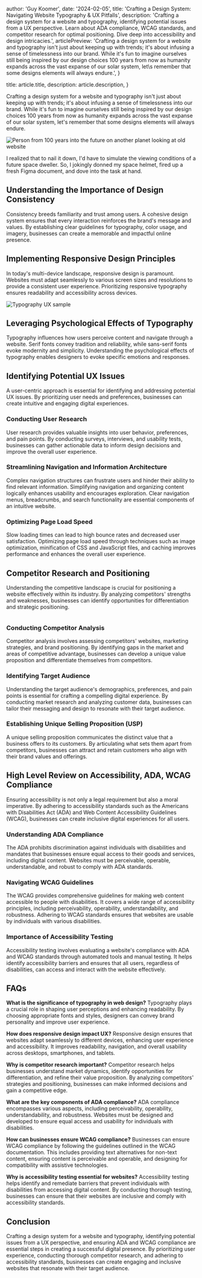 
  author: 'Guy Koomer',
  date: '2024-02-05',
  title: 'Crafting a Design System: Navigating Website Typography & UX Pitfalls',
  description:
    'Crafting a design system for a website and typography, identifying potential issues from a UX perspective. Learn about ADA compliance, WCAG standards, and competitor research for optimal positioning. Dive deep into accessibility and design intricacies.',
  articlePreview: 'Crafting a design system for a website and typography isn\'t just about keeping up with trends; it\'s about infusing a sense of timelessness into our brand. While it\'s fun to imagine ourselves still being inspired by our design choices 100 years from now as humanity expands across the vast expanse of our solar system, let\s remember that some designs elements will always endure.',
}

  title: article.title,
  description: article.description,
}


Crafting a design system for a website and typography isn't just about keeping up with trends; it's about infusing a sense of timelessness into our brand. While it's fun to imagine ourselves still being inspired by our design choices 100 years from now as humanity expands across the vast expanse of our solar system, let's remember that some designs elements will always endure.

<div
  style={{ backgroundColor: 'black', padding: '2rem', width: 'fit-content' }}
>
  <Image src={person} alt="Person from 100 years into the future on another planet looking at old website" />
</div>

I realized that to nail it down, I'd have to simulate the viewing conditions of a future space dweller. So, I jokingly donned my space helmet, fired up a fresh Figma document, and dove into the task at hand.


## Understanding the Importance of Design Consistency
Consistency breeds familiarity and trust among users. A cohesive design system ensures that every interaction reinforces the brand's message and values. By establishing clear guidelines for typography, color usage, and imagery, businesses can create a memorable and impactful online presence.

## Implementing Responsive Design Principles
In today's multi-device landscape, responsive design is paramount. Websites must adapt seamlessly to various screen sizes and resolutions to provide a consistent user experience. Prioritizing responsive typography ensures readability and accessibility across devices.

<div
  style={{ backgroundColor: 'black', padding: '2rem', width: 'fit-content' }}
>
  <Image src={typography} alt="Typography UX sample" />
</div>

## Leveraging Psychological Effects of Typography
Typography influences how users perceive content and navigate through a website. Serif fonts convey tradition and reliability, while sans-serif fonts evoke modernity and simplicity. Understanding the psychological effects of typography enables designers to evoke specific emotions and responses.

## Identifying Potential UX Issues

A user-centric approach is essential for identifying and addressing potential UX issues. By prioritizing user needs and preferences, businesses can create intuitive and engaging digital experiences.

### Conducting User Research
User research provides valuable insights into user behavior, preferences, and pain points. By conducting surveys, interviews, and usability tests, businesses can gather actionable data to inform design decisions and improve the overall user experience.

### Streamlining Navigation and Information Architecture
Complex navigation structures can frustrate users and hinder their ability to find relevant information. Simplifying navigation and organizing content logically enhances usability and encourages exploration. Clear navigation menus, breadcrumbs, and search functionality are essential components of an intuitive website.

### Optimizing Page Load Speed
Slow loading times can lead to high bounce rates and decreased user satisfaction. Optimizing page load speed through techniques such as image optimization, minification of CSS and JavaScript files, and caching improves performance and enhances the overall user experience.

## Competitor Research and Positioning

Understanding the competitive landscape is crucial for positioning a website effectively within its industry. By analyzing competitors' strengths and weaknesses, businesses can identify opportunities for differentiation and strategic positioning.

<Image src={uxReview} alt="" />

### Conducting Competitor Analysis
Competitor analysis involves assessing competitors' websites, marketing strategies, and brand positioning. By identifying gaps in the market and areas of competitive advantage, businesses can develop a unique value proposition and differentiate themselves from competitors.

### Identifying Target Audience
Understanding the target audience's demographics, preferences, and pain points is essential for crafting a compelling digital experience. By conducting market research and analyzing customer data, businesses can tailor their messaging and design to resonate with their target audience.

### Establishing Unique Selling Proposition (USP)
A unique selling proposition communicates the distinct value that a business offers to its customers. By articulating what sets them apart from competitors, businesses can attract and retain customers who align with their brand values and offerings.

## High Level Review on Accessibility, ADA, WCAG Compliance
Ensuring accessibility is not only a legal requirement but also a moral imperative. By adhering to accessibility standards such as the Americans with Disabilities Act (ADA) and Web Content Accessibility Guidelines (WCAG), businesses can create inclusive digital experiences for all users.

### Understanding ADA Compliance
The ADA prohibits discrimination against individuals with disabilities and mandates that businesses ensure equal access to their goods and services, including digital content. Websites must be perceivable, operable, understandable, and robust to comply with ADA standards.

### Navigating WCAG Guidelines
The WCAG provides comprehensive guidelines for making web content accessible to people with disabilities. It covers a wide range of accessibility principles, including perceivability, operability, understandability, and robustness. Adhering to WCAG standards ensures that websites are usable by individuals with various disabilities.

### Importance of Accessibility Testing
Accessibility testing involves evaluating a website's compliance with ADA and WCAG standards through automated tools and manual testing. It helps identify accessibility barriers and ensures that all users, regardless of disabilities, can access and interact with the website effectively.

## FAQs

**What is the significance of typography in web design?**
Typography plays a crucial role in shaping user perceptions and enhancing readability. By choosing appropriate fonts and styles, designers can convey brand personality and improve user experience.

**How does responsive design impact UX?**
Responsive design ensures that websites adapt seamlessly to different devices, enhancing user experience and accessibility. It improves readability, navigation, and overall usability across desktops, smartphones, and tablets.

**Why is competitor research important?**
Competitor research helps businesses understand market dynamics, identify opportunities for differentiation, and refine their value proposition. By analyzing competitors' strategies and positioning, businesses can make informed decisions and gain a competitive edge.

**What are the key components of ADA compliance?**
ADA compliance encompasses various aspects, including perceivability, operability, understandability, and robustness. Websites must be designed and developed to ensure equal access and usability for individuals with disabilities.

**How can businesses ensure WCAG compliance?**
Businesses can ensure WCAG compliance by following the guidelines outlined in the WCAG documentation. This includes providing text alternatives for non-text content, ensuring content is perceivable and operable, and designing for compatibility with assistive technologies.

**Why is accessibility testing essential for websites?**
Accessibility testing helps identify and remediate barriers that prevent individuals with disabilities from accessing digital content. By conducting thorough testing, businesses can ensure that their websites are inclusive and comply with accessibility standards.

## Conclusion
Crafting a design system for a website and typography, identifying potential issues from a UX perspective, and ensuring ADA and WCAG compliance are essential steps in creating a successful digital presence. By prioritizing user experience, conducting thorough competitor research, and adhering to accessibility standards, businesses can create engaging and inclusive websites that resonate with their target audience.

